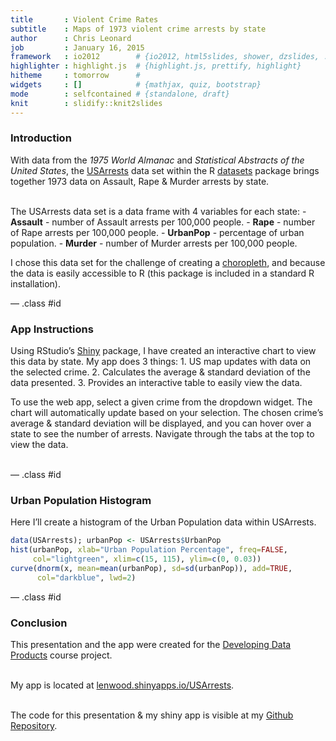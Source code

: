 ```yaml
---
title       : Violent Crime Rates
subtitle    : Maps of 1973 violent crime arrests by state
author      : Chris Leonard
job         : January 16, 2015
framework   : io2012        # {io2012, html5slides, shower, dzslides, ...}
highlighter : highlight.js  # {highlight.js, prettify, highlight}
hitheme     : tomorrow      # 
widgets     : []            # {mathjax, quiz, bootstrap}
mode        : selfcontained # {standalone, draft}
knit        : slidify::knit2slides
---
```

<style>
em {font-style: italic}
strong {font-weight: bold}
</style>

### Introduction

With data from the *1975 World Almanac* and *Statistical Abstracts of the United States*, the [USArrests](http://stat.ethz.ch/R-manual/R-devel/library/datasets/html/USArrests.html) data set within the R [datasets](http://stat.ethz.ch/R-manual/R-patched/library/datasets/html/00Index.html) package brings together 1973 data on Assault, Rape & Murder arrests by state.<br /><br />

The USArrests data set is a data frame with 4 variables for each state:
 - **Assault** - number of Assault arrests per 100,000 people.
 - **Rape** - number of Rape arrests per 100,000 people.
 - **UrbanPop** - percentage of urban population.
 - **Murder** - number of Murder arrests per 100,000 people.

I chose this data set for the challenge of creating a [choropleth](https://en.wikipedia.org/wiki/Choropleth_map), and because the data is easily accessible to R (this package is included in a standard R installation).

--- .class #id 

### App Instructions

Using RStudio's [Shiny](http://shiny.rstudio.com/) package, I have created an interactive chart to view this data by state. My app does 3 things:
  1. US map updates with data on the selected crime.
  2. Calculates the average & standard deviation of the data presented.
  3. Provides an interactive table to easily view the data.

To use the web app, select a given crime from the dropdown widget. The chart will automatically update based on your selection. The chosen crime's average & standard deviation will be displayed, and you can hover over a state to see the number of arrests. Navigate through the tabs at the top to view the data.<br /><br />

--- .class #id

### Urban Population Histogram

Here I'll create a histogram of the Urban Population data within USArrests.

```r
data(USArrests); urbanPop <- USArrests$UrbanPop
hist(urbanPop, xlab="Urban Population Percentage", freq=FALSE, 
     col="lightgreen", xlim=c(15, 115), ylim=c(0, 0.03))
curve(dnorm(x, mean=mean(urbanPop), sd=sd(urbanPop)), add=TRUE, 
      col="darkblue", lwd=2)
```

--- .class #id

### Conclusion

This presentation and the app were created for the [Developing Data Products](https://www.coursera.org/course/devdataprod) course project.<br /><br />

My app is located at [lenwood.shinyapps.io/USArrests](https://lenwood.shinyapps.io/USArrests/).<br /><br />

The code for this presentation & my shiny app is visible at my [Github Repository](https://github.com/lenwood/USArrests).

